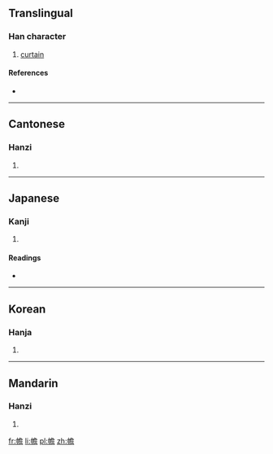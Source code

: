 ==Translingual==

===Han character===
{{Han char|rn=50|rad=巾|as=13|sn=16|four=4726<sub>1</sub>|canj=中月弓金口 (LBNCR)|ids=⿰[[巾]][[詹]]}}

# [[curtain]]

====References====
* {{Han ref|kx=0337.090|dkj=09103|dj=0644.110|hdz=10756.070|uh=5E68|ud=24168|bh=E96C|bd=59756}}

----

==Cantonese==

===Hanzi===
{{yue-hanzi|jyut=|y=jim1}}

# {{defn|lang=yue|sort=巾13}}

----

==Japanese==

===Kanji===
{{ja-kanji|grade=|rs=巾13}}

# {{defn|lang=ja|sort=巾13}}

====Readings====
* {{ja-readings|on=[[せん]] (sen)|kun=[[とばり]] (tobari), [[ほろ]] (horo), [[たちきれる]] (tachikireru)}}

----

==Korean==

===Hanja===
{{ko-hanja|hangeul=첨|rv=cheom|mr=ch'ŏm}}

# {{defn|lang=ko|sort=巾13}}

----

==Mandarin==

===Hanzi===
{{cmn-hanzi|pin=[[chān]] ([[chan1]])|wg=ch'an<sup>1</sup>}}

# {{defn|lang=cmn|sort=巾13}}

[[fr:幨]]
[[li:幨]]
[[pl:幨]]
[[zh:幨]]